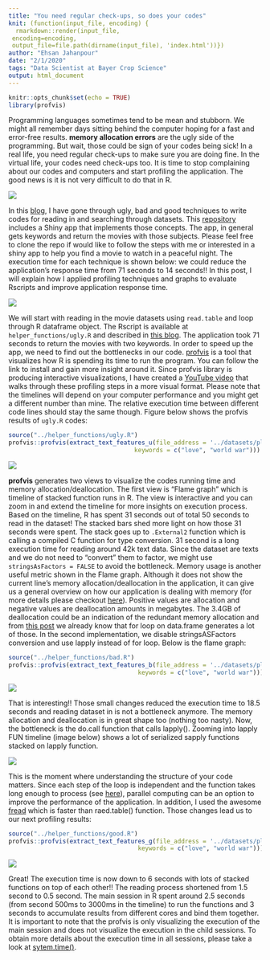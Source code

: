 ```yaml
---
title: "You need regular check-ups, so does your codes"
knit: (function(input_file, encoding) {
  rmarkdown::render(input_file,
 encoding=encoding,
 output_file=file.path(dirname(input_file), 'index.html'))})
author: "Ehsan Jahanpour"
date: "2/1/2020"
tags: "Data Scientist at Bayer Crop Science"
output: html_document
---
```


```r
knitr::opts_chunk$set(echo = TRUE)
library(profvis)
```

Programming languages sometimes tend to be mean and stubborn. We might all remember days sitting behind the computer hoping for a fast and error-free results. **memory allocation errors** are the ugly side of the programming. But wait, those could be sign of your codes being sick! In a real life, you need regular check-ups to make sure you are doing fine. In the virtual life, your codes need check-ups too. It is time to stop complaining about our codes and computers and start profiling the application. The good news is it is not very difficult to do that in R. 

![](profvis.png)

In this [blog](https://medium.com/@jahanpour.ehsan/the-good-the-bad-the-ugly-in-r-72e55b2219cc), I have gone through ugly, bad and good techniques to write codes for reading in and searching through datasets. This [repository](https://github.com/ejahanpour/MovieSearchShiny) includes a Shiny app that implements those concepts. The app, in general gets keywords and return the movies with those subjects. Please feel free to clone the repo if would like to follow the steps with me or interested in a shiny app to help you find a movie to watch in a peaceful night. The execution time for each technique is shown below: we could reduce the application's response time from 71 seconds to 14 seconds!! In this post, I will explain how I applied profiling techniques and graphs to evaluate Rscripts and improve application response time. 

![](good_bad_ugly_run.png)

We will start with reading in the movie datasets using `read.table` and loop through R dataframe object. The Rscript is available at `helper_functions/ugly.R` and described in [this blog](https://medium.com/@jahanpour.ehsan/the-good-the-bad-the-ugly-in-r-72e55b2219cc). The application took 71 seconds to return the movies with two keywords. In order to speed up the app, we need to find out the bottlenecks in our code. [profvis](https://rstudio.github.io/profvis/) is a tool that visualizes how R is spending its time to run the program. You can follow the link to install and gain more insight around it. Since profvis library is producing interactive visualizations, I have created a [YouTube video](https://www.youtube.com/watch?v=tqrveDnoJsc) that walks through these profiling steps in a more visual format. Please note that the timelines will depend on your computer performance and you might get a different number than mine. The relative execution time between different code lines should stay the same though. Figure below shows the profvis results of `ugly.R` codes:


```r
source("../helper_functions/ugly.R")
profvis::profvis(extract_text_features_u(file_address = '../datasets/plot_summaries.txt',
                                   keywords = c("love", "world war")))
```

![](ugly_profvis.png)

**profvis** generates two views to visualize the codes running time and memory allocation/deallocation. The first view is "Flame graph" which is timeline of stacked function runs in R. The view is interactive and you can zoom in and extend the timeline for more insights on execution process. Based on the timeline, R has spent 31 seconds out of total 50 seconds to read in the dataset! The stacked bars shed more light on how those 31 seconds were spent. The stack goes up to `.External2` function which is calling a compiled C function for type conversion. 31 second is a long execution time for reading around 42k text data. Since the dataset are texts and we do not need to "convert" them to factor, we might use `stringsAsFactors = FALSE` to avoid the bottleneck. Memory usage is another useful metric shown in the Flame graph. Although it does not show the current line's memory allocation/deallocation in the application, it can give us a general overview on how our application is dealing with memory (for more details please checkout [here](https://rstudio.github.io/profvis/faq.html#how-do-i-interpret-memory-profiling-information)). Positive values are allocation and negative values are deallocation amounts in megabytes. The 3.4GB of deallocation could be an indication of the redundant memory allocation and from  [this post](https://medium.com/@jahanpour.ehsan/the-good-the-bad-the-ugly-in-r-72e55b2219cc) we already know that for loop on data.frame generates a lot of those. In the second implementation, we disable stringsASFactors conversion and use lapply instead of for loop. Below is the flame graph:


```r
source("../helper_functions/bad.R")
profvis::profvis(extract_text_features_b(file_address = '../datasets/plot_summaries.txt',
                                    keywords = c("love", "world war")))
```

![](bad_profvis.png)

That is interesting!! Those small changes reduced the execution time to 18.5 seconds and reading dataset in is not a bottleneck anymore. The memory allocation and deallocation is in great shape too (nothing too nasty). Now, the bottleneck is the do.call function that calls lapply(). Zooming into lapply FUN timeline (image below) shows a lot of serialized sapply functions stacked on lapply function. 

![](lapply_view_bad.png)

This is the moment where understanding the structure of your code matters. Since each step of the loop is independent and the function takes long enough to process (see [here](https://medium.com/@jahanpour.ehsan/the-good-the-bad-the-ugly-in-r-72e55b2219cc)), parallel computing can be an option to improve the performance of the application. In addition, I used the awesome [fread](https://www.rdocumentation.org/packages/data.table/versions/1.12.8/topics/fread) which is faster than raed.table() function. Those changes lead us to our next profiling results:


```r
source("../helper_functions/good.R")
profvis::profvis(extract_text_features_g(file_address = '../datasets/plot_summaries.txt',
                                    keywords = c("love", "world war")))
```

![](good_profvis.png)


Great! The execution time is now down to 6 seconds with lots of stacked functions on top of each other!! The reading process shortened from 1.5 second to 0.5 second. The main session in R spent around 2.5 seconds (from second 500ms to 3000ms in the timeline) to run the functions and 3 seconds to accumulate results from different cores and bind them together.  It is important to note that the profvis is only visualizing the execution of the main session and does not visualize the execution in the child sessions. To obtain more details about the execution time in all sessions, please take a look at  [sytem.time()](https://www.rdocumentation.org/packages/base/versions/3.6.2/topics/system.time).

